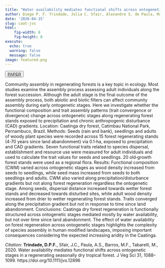 ```yaml
---
title: "Water availability mediates functional shifts across ontogenetic stages in a regenerating seasonally dry tropical forest"
author: Diego P. F. Trindade, Julia C. Sfair, Alexandre S. de Paula, Maria F. Barros, Marcelo Tabarelli
date: '2020-04-15'
slug: caat-jvs
html:
    fig-width: 8
    fig-height: 8
execute:
  echo: true
  warning: false
  message: false
image: featured.png
---
```


::: {style="text-align: left"} 

<button type="button" class="btn btn-outline-success">
<a href="https://onlinelibrary.wiley.com/doi/abs/10.1111/jvs.12896">PAPER</a> 
</button> 

:::

::: column-body-outset
Community assembly in regenerating forests is a key topic in ecology. Most studies examine the assembly process assessing adult individuals along the forest succession. Although the adult stage is the final outcome of the assembly process, both abiotic and biotic filters can affect community assembly during early ontogenetic stages. Here we investigate whether the functional composition and trait assembly patterns (trait convergence or divergence) change across ontogenetic stages along regenerating forest stands exposed to precipitation and chronic anthropogenic disturbance (CAD) gradients. Location: Caatinga dry forest, Catimbau National Park, Pernambuco, Brazil. Methods: Seeds (rain and bank), seedlings and adults of woody plant species were recorded across 15 forest regenerating stands (4‐70 years since land abandonment) via 0.1‐ha, exposed to precipitation and CAD gradients. Seven functional traits related to species dispersal, establishment and resource use were measured for adult individuals and used to calculate the trait values for seeds and seedlings. 20 old‐growth forest stands were used as a regional flora. Results: Functional composition (CWM) varied across ontogenetic stages as wood density increased from seeds to seedlings, while seed mass increased from seeds to both seedlings and adults. CWM also varied along precipitation/disturbance gradients but not along forest regeneration regardless the ontogenetic stage. Among seeds, dispersal distance increased towards wetter forest stands and decreased towards disturbed sites, while adult wood density increased from drier to wetter regenerating forest stands. Traits converged along the precipitation gradient but not in response to time since land abandonment. Conclusions: Caatinga dry forest regeneration is functionally structured across ontogenetic stages mediated mostly by water availability, but not over time since land abandonment. The effect of water availability on forest regeneration across ontogenetic stages highlights the complexity of species assembly in human modified landscapes, imposing important consequences considering the expected increasing aridity in the Caatinga.
:::

*Citation*: **Trindade, D.P.F.**, Sfair, J.C., Paula, A.S., Barros, M.F., Tabarelli, M., 2020. Water availability mediates functional shifts across ontogenetic stages in a regenerating seasonally dry tropical forest. J Veg Sci 31, 1088--1099. https://doi.org/10.1111/jvs.12896
